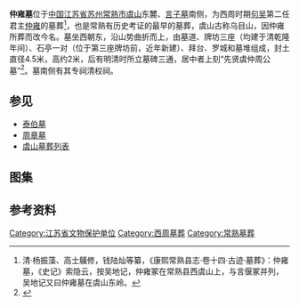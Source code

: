 {{文物保护单位
| 级别 = 省级
| 省区市 = 江苏省
| 图片 = Tomb of Zhong Yong 17 2014-10.JPG
| 说明 = 墓碑之一
| 名称 = 仲雍墓
| 编号 = 93（第一、二批）
| 分类 = 古墓葬
| 时代 = 周
| 所在 = [[苏州市|苏州市]][[常熟市|常熟市]]
| 登录 = 1982年3月
}}
'''仲雍墓'''位于[[中国|中国]][[江苏省|江苏省]][[苏州|苏州]][[常熟市|常熟市]][[虞山_(常熟)|虞山]]东麓、[[言子墓|言子墓]]南侧，为西周时期[[句吴|句吴]]第二任君主[[仲雍|仲雍]]的墓葬<ref>清·杨振藻、高士鸃修，钱陆灿等纂，《康熙常熟县志·卷十四·古迹·墓葬》：仲雍墓，《史记》索隐云，按吴地记，仲雍冢在常熟县西虞山上，与言偃冢并列，吴地记又曰仲雍墓在虞山东岭。</ref>，也是常熟有历史考证的最早的墓葬，虞山古称乌目山，因仲雍所葬而改今名。墓坐西朝东，沿山势曲折而上，由墓道、牌坊三座（均建于清乾隆年间）、石亭一对（位于第三座牌坊前，近年新建）、拜台、罗城和墓堆组成，封土直径4.5米，高约2米，后有明清时所立墓碑三通，居中者上刻“先贤虞仲周公墓”<ref>{{cite web|url=http://news.idoican.com.cn/chsrb/html/2008-10/29/content_16601752.htm|title=《活地图：带你拜谒名人墓》|accessdate=2014-10-26|work=冯碧珩|publisher=常熟日报|deadurl=yes|archiveurl=https://web.archive.org/web/20141027131001/http://news.idoican.com.cn/chsrb/html/2008-10/29/content_16601752.htm|archivedate=2014-10-27}}</ref>。墓南侧有其专祠清权祠。
== 参见 ==
*[[泰伯墓|泰伯墓]]
*[[周章墓|周章墓]]
*[[虞山墓葬列表|虞山墓葬列表]]
== 图集 ==
{{gallery
|File:Tomb of Zhong Yong 01 2014-10.JPG|清权祠大门
|File:Tomb of Zhong Yong 02 2014-10.JPG|清权祠主殿
|File:Tomb of Zhong Yong 06 2014-10.JPG|第一道牌坊，正面额书“敕建先贤仲雍墓门”
|File:Tomb of Zhong Yong 09 2014-10.JPG|第二道牌坊，正面额书“南国友恭”，背刻“让国同心”，对联为”道中清权垂百世，行侔夷惠表千秋”
|File:Tomb of Zhong Yong 12 2014-10.JPG|第三道牌坊，正面额书“先贤虞仲墓”，背刻“至德齐光”，对联为”一时逊国难为弟，千载名山还属虞”
|File:Tomb of Zhong Yong 15 2014-10.JPG|北侧石亭
|File:Tomb of Zhong Yong 16 2014-10.JPG|罗城及墓堆
|File:Tomb of Zhong Yong 18 2014-10.JPG|墓碑
}}
== 参考资料 ==
{{reflist|2}}
{{commons|Category:Tomb of Zhong Yong}}
{{苏州市境内的江苏省文物保护单位}}
{{DEFAULTSORT:Zhongyong}}
[[Category:江苏省文物保护单位|Category:江苏省文物保护单位]]
[[Category:西周墓葬|Category:西周墓葬]]
[[Category:常熟墓葬|Category:常熟墓葬]]
{{suzhou-stub}}